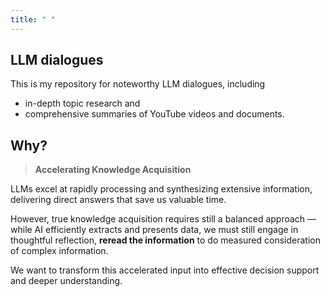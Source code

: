 ```yaml
---
title: " "
---
```



## LLM dialogues

This is my repository for noteworthy LLM dialogues, including 

- in-depth topic research and 
- comprehensive summaries of YouTube videos and documents.



## Why? {}

> **Accelerating Knowledge Acquisition**

LLMs excel at rapidly processing and synthesizing extensive information, delivering direct answers that save us valuable time. 

However, true knowledge acquisition requires still a balanced approach — while AI efficiently extracts and presents data, we must still engage in thoughtful reflection, **reread the information** to do measured consideration of complex information. 

We want to transform this accelerated input into effective decision support and deeper understanding.
